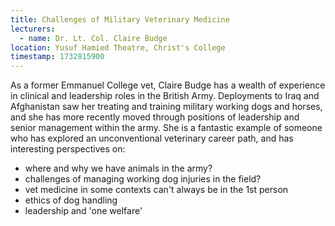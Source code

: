 ```yaml
---
title: Challenges of Military Veterinary Medicine
lecturers:
  - name: Dr. Lt. Col. Claire Budge
location: Yusuf Hamied Theatre, Christ's College
timestamp: 1732815900
---
```


As a former Emmanuel College vet, Claire Budge has a wealth of experience in
clinical and leadership roles in the British Army. Deployments to Iraq and
Afghanistan saw her treating and training military working dogs and horses, and
she has more recently moved through positions of leadership and senior
management within the army. She is a fantastic example of someone who has
explored an unconventional veterinary career path, and has interesting
perspectives on:

- where and why we have animals in the army?
- challenges of managing working dog injuries in the field?
- vet medicine in some contexts can't always be in the 1st person
- ethics of dog handling
- leadership and 'one welfare'
